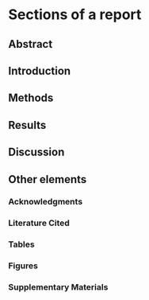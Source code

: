 # Sections of a report

## Abstract

## Introduction

## Methods

## Results

## Discussion

## Other elements

### Acknowledgments
### Literature Cited
### Tables
### Figures
### Supplementary Materials
